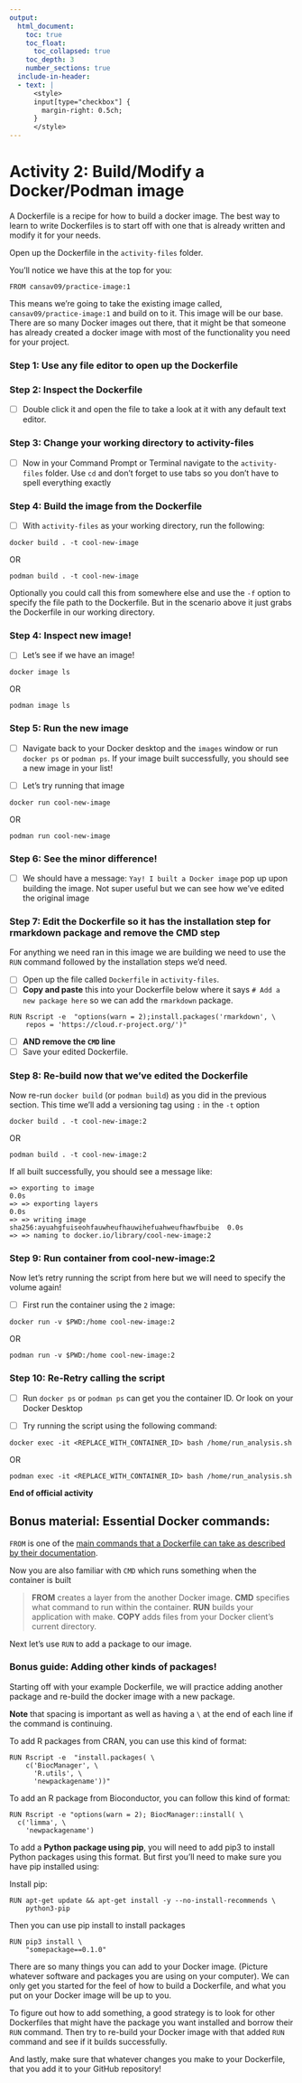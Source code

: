 ```yaml
---
output:
  html_document:
    toc: true
    toc_float:
      toc_collapsed: true
    toc_depth: 3
    number_sections: true
  include-in-header:
  - text: |
      <style>
      input[type="checkbox"] {
        margin-right: 0.5ch;
      }
      </style>
---
```

# Activity 2:  Build/Modify a Docker/Podman image

A Dockerfile is a recipe for how to build a docker image. The best way to learn to write Dockerfiles is to start off with one that is already written and modify it for your needs.

Open up the Dockerfile in the  `activity-files` folder.

You'll notice we have this at the top for you:
```
FROM cansav09/practice-image:1
```

This means we're going to take the existing image called, `cansav09/practice-image:1` and build on to it.
This image will be our base. There are so many Docker images out there, that it might be that someone has already created a docker image with most of the functionality you need for your project.

### Step 1: Use any file editor to open up the Dockerfile

### Step 2: Inspect the Dockerfile
- [ ] Double click it and open the file to take a look at it with any default text editor.  

### Step 3: Change your working directory to activity-files

- [ ]  Now in your Command Prompt or Terminal navigate to the `activity-files` folder. Use `cd` and don't forget to use tabs so you don't have to spell everything exactly

### Step 4: Build the image from the Dockerfile

- [ ]  With `activity-files` as your working directory, run the following:

```
docker build . -t cool-new-image
```
OR
```
podman build . -t cool-new-image
```

Optionally you could call this from somewhere else and use the `-f` option to specify the file path to the Dockerfile. But in the scenario above it just grabs the Dockerfile in our working directory.

### Step 4: Inspect new image!

- [ ] Let's see if we have an image!
```
docker image ls
```
OR
```
podman image ls
```

### Step 5: Run the new image

- [ ]  Navigate back to your Docker desktop and the `images` window or run `docker ps` or `podman ps`. If your image built successfully, you should see a new image in your list!

- [ ] Let's try running that image

```
docker run cool-new-image
```
OR
```
podman run cool-new-image
```

### Step 6: See the minor difference!

- [ ] We should have a message: `Yay! I built a Docker image` pop up upon building the image. Not super useful but we can see how we've edited the original image

### Step 7: Edit the Dockerfile so it has the installation step for rmarkdown package and remove the CMD step

For anything we need ran in this image we are building we need to use the `RUN` command followed by the installation steps we'd need.

- [ ] Open up the file called `Dockerfile` in `activity-files`.
- [ ] **Copy and paste** this into your Dockerfile below where it says `# Add a new package here ` so we can add the `rmarkdown` package.

```
RUN Rscript -e  "options(warn = 2);install.packages('rmarkdown', \
    repos = 'https://cloud.r-project.org/')"
```
- [ ] **AND remove the `CMD` line**
- [ ] Save your edited Dockerfile.

### Step 8: Re-build now that we’ve edited the Dockerfile

Now re-run `docker build` (or `podman build`) as you did in the previous section. This time we'll add a versioning tag using `:` in the `-t` option

```
docker build . -t cool-new-image:2
```

OR
```
podman build . -t cool-new-image:2
```

If all built successfully, you should see a message like:
```
=> exporting to image                                                     0.0s
=> => exporting layers                                                    0.0s
=> => writing image sha256:ayuahgfuiseohfauwheufhauwihefuahweufhawfbuibe  0.0s
=> => naming to docker.io/library/cool-new-image:2
```

### Step 9: Run container from cool-new-image:2

Now let's retry running the script from here but we will need to specify the volume again!

- [ ] First run the container using the `2` image:
```
docker run -v $PWD:/home cool-new-image:2
```
OR
```
podman run -v $PWD:/home cool-new-image:2
```

### Step 10: Re-Retry calling the script

- [ ] Run `docker ps` or `podman ps` can get you the container ID. Or look on your Docker Desktop


- [ ] Try running the script using the following command:
```
docker exec -it <REPLACE_WITH_CONTAINER_ID> bash /home/run_analysis.sh
```
OR
```
podman exec -it <REPLACE_WITH_CONTAINER_ID> bash /home/run_analysis.sh
```

**End of official activity**







## Bonus material: Essential Docker commands:

`FROM` is one of the [main commands that a Dockerfile can take as described by their documentation](https://docs.docker.com/develop/develop-images/dockerfile_best-practices/).

Now you are also familiar with `CMD` which runs something when the container is built

> **FROM** creates a layer from the another Docker image.
> **CMD** specifies what command to run within the container.
> **RUN** builds your application with make.
> **COPY** adds files from your Docker client’s current directory.

Next let's use `RUN` to add a package to our image.

### Bonus guide: Adding other kinds of packages!

Starting off with your example Dockerfile, we will practice adding another package and re-build the docker image with a new package.

**Note** that spacing is important as well as having a `\` at the end of each line if the command is continuing.

To add R packages from CRAN, you can use this kind of format:
```
RUN Rscript -e  "install.packages( \
    c('BiocManager', \
      'R.utils', \
      'newpackagename'))"
```

To add an R package from Bioconductor, you can follow this kind of format:

```
RUN Rscript -e "options(warn = 2); BiocManager::install( \
  c('limma', \
    'newpackagename')

```

To add a **Python package using pip**, you will need to add pip3 to install Python packages using this format. But first you'll need to make sure you have pip installed using:

Install pip:
```
RUN apt-get update && apt-get install -y --no-install-recommends \
    python3-pip
```

Then you can use pip install to install packages
```  
RUN pip3 install \
    "somepackage==0.1.0"
```

There are so many things you can add to your Docker image. (Picture whatever software and packages you are using on your computer). We can only get you started for the feel of how to build a Dockerfile, and what you put on your Docker image will be up to you.

To figure out how to add something, a good strategy is to look for other Dockerfiles that might have the package you want installed and borrow their `RUN` command. Then try to re-build your Docker image with that added `RUN` command and see if it builds successfully.

And lastly, make sure that whatever changes you make to your Dockerfile, that you add it to your GitHub repository!
